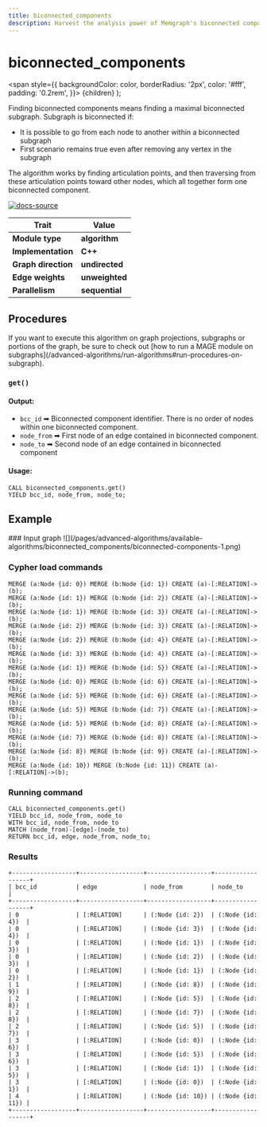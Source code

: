 ```yaml
---
title: biconnected_components
description: Harvest the analysis power of Memgraph's biconnected component algorithm. Learn through tutorials and comprehensive documentation how to harness the advanced algorithm's potential via tailored queries.
---
```



# biconnected_components

  <span
    style={{
      backgroundColor: color,
      borderRadius: '2px',
      color: '#fff',
      padding: '0.2rem',
    }}>
    {children}
  </span>
);

Finding biconnected components means finding a maximal biconnected subgraph. Subgraph is biconnected if:

- It is possible to go from each node to another within a biconnected subgraph
- First scenario remains true even after removing any vertex in the subgraph

The algorithm works by finding articulation points, and then traversing from these articulation points toward other nodes, which all together form one biconnected component.

[![docs-source](https://img.shields.io/badge/source-biconnected_components-FB6E00?logo=github&style=for-the-badge)](https://github.com/memgraph/mage/blob/main/cpp/biconnected_components_module/biconnected_components_module.cpp)

| Trait               | Value                                                 |
| ------------------- | ----------------------------------------------------- |
| **Module type**     | <Highlight color="#FB6E00">**algorithm**</Highlight>  |
| **Implementation**  | <Highlight color="#FB6E00">**C++**</Highlight>        |
| **Graph direction** | <Highlight color="#FB6E00">**undirected**</Highlight> |
| **Edge weights**    | <Highlight color="#FB6E00">**unweighted**</Highlight> |
| **Parallelism**     | <Highlight color="#FB6E00">**sequential**</Highlight> |

## Procedures

<Callout type="info">
If you want to execute this algorithm on graph projections, subgraphs or portions of the graph, be sure to check out [how to run a MAGE module on subgraphs](/advanced-algorithms/run-algorithms#run-procedures-on-subgraph).
</Callout>

### `get()`

#### Output:

* `bcc_id` ➡ Biconnected component identifier. There is no order of nodes within one biconnected component.
* `node_from` ➡ First node of an edge contained in biconnected component.
* `node_to` ➡ Second node of an edge contained in biconnected component

#### Usage:
```cypher
CALL biconnected_components.get()
YIELD bcc_id, node_from, node_to;
```

## Example

<Steps>
### Input graph
![](/pages/advanced-algorithms/available-algorithms/biconnected_components/biconnected-components-1.png)

### Cypher load commands
```cypher
MERGE (a:Node {id: 0}) MERGE (b:Node {id: 1}) CREATE (a)-[:RELATION]->(b);
MERGE (a:Node {id: 1}) MERGE (b:Node {id: 2}) CREATE (a)-[:RELATION]->(b);
MERGE (a:Node {id: 1}) MERGE (b:Node {id: 3}) CREATE (a)-[:RELATION]->(b);
MERGE (a:Node {id: 2}) MERGE (b:Node {id: 3}) CREATE (a)-[:RELATION]->(b);
MERGE (a:Node {id: 2}) MERGE (b:Node {id: 4}) CREATE (a)-[:RELATION]->(b);
MERGE (a:Node {id: 3}) MERGE (b:Node {id: 4}) CREATE (a)-[:RELATION]->(b);
MERGE (a:Node {id: 1}) MERGE (b:Node {id: 5}) CREATE (a)-[:RELATION]->(b);
MERGE (a:Node {id: 0}) MERGE (b:Node {id: 6}) CREATE (a)-[:RELATION]->(b);
MERGE (a:Node {id: 5}) MERGE (b:Node {id: 6}) CREATE (a)-[:RELATION]->(b);
MERGE (a:Node {id: 5}) MERGE (b:Node {id: 7}) CREATE (a)-[:RELATION]->(b);
MERGE (a:Node {id: 5}) MERGE (b:Node {id: 8}) CREATE (a)-[:RELATION]->(b);
MERGE (a:Node {id: 7}) MERGE (b:Node {id: 8}) CREATE (a)-[:RELATION]->(b);
MERGE (a:Node {id: 8}) MERGE (b:Node {id: 9}) CREATE (a)-[:RELATION]->(b);
MERGE (a:Node {id: 10}) MERGE (b:Node {id: 11}) CREATE (a)-[:RELATION]->(b);
```

### Running command
```cypher
CALL biconnected_components.get()
YIELD bcc_id, node_from, node_to
WITH bcc_id, node_from, node_to
MATCH (node_from)-[edge]-(node_to)
RETURN bcc_id, edge, node_from, node_to;
```

### Results
```plaintext
+------------------+------------------+------------------+------------------+
| bcc_id           | edge             | node_from        | node_to          |
+------------------+------------------+------------------+------------------+
| 0                | [:RELATION]      | (:Node {id: 2})  | (:Node {id: 4})  |
| 0                | [:RELATION]      | (:Node {id: 3})  | (:Node {id: 4})  |
| 0                | [:RELATION]      | (:Node {id: 1})  | (:Node {id: 3})  |
| 0                | [:RELATION]      | (:Node {id: 2})  | (:Node {id: 3})  |
| 0                | [:RELATION]      | (:Node {id: 1})  | (:Node {id: 2})  |
| 1                | [:RELATION]      | (:Node {id: 8})  | (:Node {id: 9})  |
| 2                | [:RELATION]      | (:Node {id: 5})  | (:Node {id: 8})  |
| 2                | [:RELATION]      | (:Node {id: 7})  | (:Node {id: 8})  |
| 2                | [:RELATION]      | (:Node {id: 5})  | (:Node {id: 7})  |
| 3                | [:RELATION]      | (:Node {id: 0})  | (:Node {id: 6})  |
| 3                | [:RELATION]      | (:Node {id: 5})  | (:Node {id: 6})  |
| 3                | [:RELATION]      | (:Node {id: 1})  | (:Node {id: 5})  |
| 3                | [:RELATION]      | (:Node {id: 0})  | (:Node {id: 1})  |
| 4                | [:RELATION]      | (:Node {id: 10}) | (:Node {id: 11}) |
+------------------+------------------+------------------+------------------+
```
</Steps>
